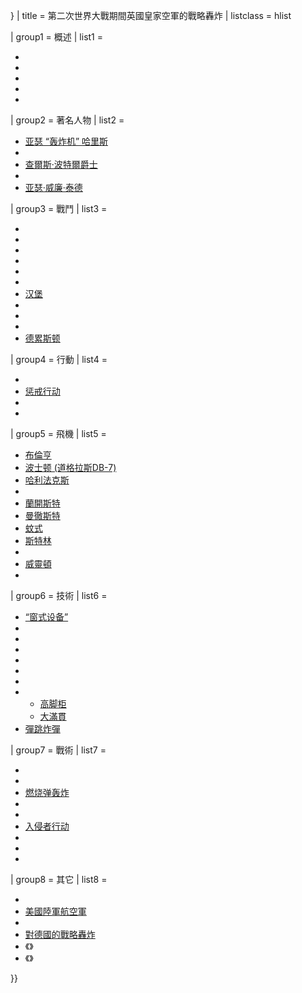 {{Military navigation
| name = 英國皇家空軍二戰戰略轟炸
| style = wide
| state = {{{state|{{{1|}}}}}}
| title = 第二次世界大戰期間英國皇家空軍的戰略轟炸
| listclass = hlist

| group1 = 概述
|  list1 = <!--(Chronological:)-->
* {{le|巴特报告|Butt Report|巴特报告 (1941)}}
* {{le|英国皇家空军轰炸机司令部|RAF Bomber Command|皇家空军战略轰炸 1942–45}}
* {{le|区域轰炸指令|Area bombing directive|区域轰炸指令 (1942)}}
* {{le|拆屋文件|Dehousing|拆屋文件 (1942)}}
* {{le|卡萨布兰卡指令|Casablanca directive|卡萨布兰卡指令 (1943)}}

| group2 = 著名人物
|  list2 =
* [[第一代从男爵亚瑟·哈里斯爵士|亚瑟 “轰炸机” 哈里斯]]
* {{le|弗雷德里克·林德曼，第一代切韦尔子爵|Frederick Lindemann, 1st Viscount Cherwell|弗雷德里克 “教授” 林德曼}}
* [[查爾斯·波特爾，第一代亨格福德的波特爾子爵|查爾斯·波特爾爵士]]
* {{le|阿奇博尔德·辛克莱，第一代瑟索子爵|Archibald Sinclair, 1st Viscount Thurso|阿奇博尔德·辛克莱爵士}}
* [[第一代泰德男爵亚瑟·泰德|亚瑟·威廉·泰德]]

| group3 = 戰鬥
|  list3 =
* {{le|二战中的石油战|Oil Campaign of World War II|石油战}}
* {{le|区域轰炸指令|Area bombing directive|城市区域轰炸 (1942–43)}}
* {{le|潜艇基地|Submarine pen|U型潜艇渗透 (1943–44)}}
* {{le|鲁尔之战|Battle of the Ruhr|鲁尔之战 (1943)}}
* {{le|联合轰炸攻势|Combined Bomber Offensive|联合轰炸攻势 (1943–44)}}
* {{le|柏林战役（英国皇家空军战役）|Battle of Berlin (RAF campaign)|柏林之战 (1943–44)}}
* [[汉堡大轰炸|汉堡]]
* {{le|第二次世界大战中对海尔布隆的轰炸|Bombings of Heilbronn in World War II|海尔布隆}}
* {{le|二战中对卡塞尔的轰炸|Bombing of Kassel in World War II|卡塞尔}}
* {{le|第二次世界大战中对普福尔济姆的轰炸|Bombing of Pforzheim in World War II|普福尔茨海姆}}
* [[德累斯顿轰炸|德累斯顿]]

| group4 = 行動
|  list4 =
* {{le|好战行动|Operation Bellicose}}
* [[惩戒行动]]
* {{le|飓风行动 (1944)|Operation Hurricane (1944)}}
* {{le|第二次世界大战中对佩内明德的轰炸|Bombing of Peenemünde in World War II|“九头蛇” (佩内明德)}}

| group5 = 飛機
|  list5 =
* [[布倫亨式轟炸機|布倫亨]]
* [[A-20浩劫攻擊機|波士顿 (道格拉斯DB-7)]]
* [[哈利法克斯轟炸機|哈利法克斯]]
* {{le|汉普敦式中型轰炸机|Handley Page Hampden|汉普敦}}
* [[蘭開斯特轟炸機|蘭開斯特]]
* [[曼徹斯特轟炸機|曼徹斯特]]
* [[蚊式轟炸機|蚊式]]
* [[斯特林轟炸機|斯特林]]
* {{le|洛克希德文图拉轰炸机|Lockheed Ventura|文图拉}}
* [[威靈頓轟炸機|威靈頓]]
* {{le|惠特利式重型轰炸机|Armstrong Whitworth Whitley|惠特利}}

| group6 = 技術
|  list6 =
* [[干扰箔|“窗式设备”]]
* {{le|硫化氢（雷达）|H2S (radar)|H2S}}
* {{le|Gee（导航）|Gee (navigation)|Gee}}
* {{le|双簧管（导航）|Oboe (navigation)|“双簧管”}}
* {{le|Gee-H（导航）|Gee-H (navigation)|Gee-H}}
* {{le|莫妮卡（雷达）|Monica (radar)|“莫妮卡”}}
* {{le|重磅炸弹|Blockbuster bomb}}
* {{le|地震炸弹|Earthquake bomb}}
** [[高脚柜炸弹|高脚柜]]
** [[大滿貫炸彈|大滿貫]]
* [[彈跳炸彈]]

| group7 = 戰術
|  list7 =
* {{le|区域轰击|Area bombardment}}
* {{le|轰炸机连续跟进|Bomber stream}}
* [[燃烧弹轰炸]]
* {{le|夜光突击队|Light Night Strike Force|转移突袭}}
* {{le|No. 100 Group RAF|No. 100 Group RAF|电子战}}
* [[英國皇家空軍戰鬥機司令部|入侵者行动]]
* {{le|探路者（英国皇家空军）|Pathfinder (RAF)|指引目标轰炸机}}
* {{le|探路者 (皇家空军)|探路者}}
* {{le|穿梭轰炸|Shuttle bombing}}

| group8 = 其它
|  list8 =
* {{le|Template:WW2AirDefenceUK|Template:WW2AirDefenceUK|英国防空}}
* [[美國陸軍航空軍]]
* {{le|欧洲战役期间的空中行动列表|List of air operations during the Battle of Europe|欧洲战役期间的空中行动}}
* [[第二次世界大戰對德國的戰略轟炸|對德國的戰略轟炸]]
* 《{{le|月光下的死亡：轰炸机司令部|Death by Moonlight: Bomber Command}}》
* 《{{le|不惧风暴 (2009年电影)|Into the Storm (2009 film)|不惧风暴}}》

}}<noinclude>
{{Documentation |content={{Collapsible option |statename=optional}}
[[Category:第二次世界大战导航模板]]
}}<!--(end Documentation)-->
</noinclude>